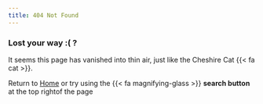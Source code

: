 ---
title: 404 Not Found
---

### Lost your way :( ?

It seems this page has vanished into thin air, just like the Cheshire Cat {{< fa cat >}}.

Return to [Home](index.qmd) or try using the {{< fa magnifying-glass >}} **search button** at the top rightof the page
